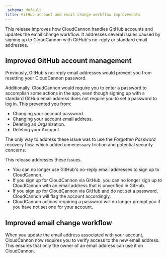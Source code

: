 ```yaml
---
_schema: default
title: GitHub account and email change workflow improvements
---
```

This release improves how CloudCannon handles GitHub accounts and updates the email change workflow. It addresses several issues caused by signing up to CloudCannon with GitHub's no-reply or standard email addresses.

## Improved GitHub account management

Previously, GitHub's no-reply email addresses would prevent you from resetting your CloudCannon password.

Additionally, CloudCannon would require you to enter a password to accomplish some actions in the app, even though signing up with a standard GitHub email address does not require you to set a password to log in. This prevented you from:

* Changing your account password.
* Changing your account email address.
* Deleting an Organization.
* Deleting your Account.

The only way to address these issue was to use the *Forgotten Password* recovery flow, which added unnecessary friction and potential security concerns.

This release addresses these issues.

* You can no longer use GitHub's no-reply email addresses to sign up to CloudCannon.
* If you sign up for CloudCannon via GitHub, you can no longer sign up to CloudCannon with an email address that is unverified in GitHub.
* If you sign up for CloudCannon via GitHub and do not set a password, CloudCannon will flag the account accordingly.
* CloudCannon actions requiring a password will no longer prompt you if you have not set one for your account.

## Improved email change workflow

When you update the email address associated with your account, CloudCannon now requires you to verify access to the new email address. This ensures that only the owner of an email address can use it on CloudCannon.